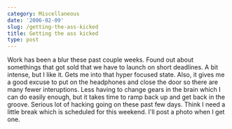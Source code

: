 ```yaml
---
category: Miscellaneous
date: '2006-02-09'
slug: /getting-the-ass-kicked
title: Getting the ass kicked
type: post
---
```



Work has been a blur these past couple weeks. Found out about
somethings that got sold that we have to launch on short deadlines.
A bit intense, but I like it. Gets me into that hyper focused
state. Also, it gives me a good excuse to put on the headphones and
close the door so there are many fewer interuptions. Less having to
change gears in the brain which I can do easily enough, but it
takes time to ramp back up and get back in the groove. Serious lot
of hacking going on these past few days. Think I need a little
break which is scheduled for this weekend. I'll post a photo when I
get one.